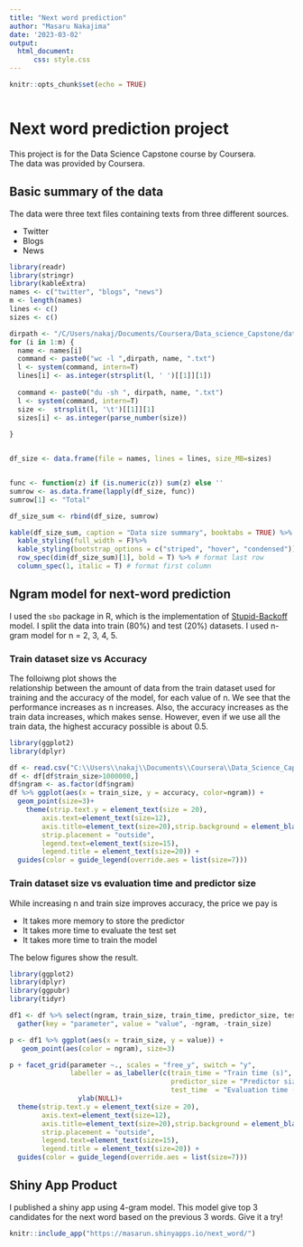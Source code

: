 ```yaml
---
title: "Next word prediction"
author: "Masaru Nakajima"
date: '2023-03-02'
output: 
  html_document:
      css: style.css
---
```




```r
knitr::opts_chunk$set(echo = TRUE)



```



# Next word prediction project
This project is for the Data Science Capstone course by Coursera.  
The data was provided by Coursera.

## Basic summary of the data

The data were three text files containing texts from three different sources.  

- Twitter
- Blogs
- News


```r
library(readr)
library(stringr)
library(kableExtra)
names <- c("twitter", "blogs", "news")
m <- length(names)
lines <- c()
sizes <- c()

dirpath <- "/C/Users/nakaj/Documents/Coursera/Data_science_Capstone/data/final/en_US/en_US."
for (i in 1:m) {
  name <- names[i]
  command <- paste0("wc -l ",dirpath, name, ".txt")
  l <- system(command, intern=T)
  lines[i] <- as.integer(strsplit(l, ' ')[[1]][1])
  
  command <- paste0("du -sh ", dirpath, name, ".txt")
  l <- system(command, intern=T)
  size <-  strsplit(l, '\t')[[1]][1]
  sizes[i] <- as.integer(parse_number(size))
  
}


df_size <- data.frame(file = names, lines = lines, size_MB=sizes)


func <- function(z) if (is.numeric(z)) sum(z) else '' 
sumrow <- as.data.frame(lapply(df_size, func))
sumrow[1] <- "Total"

df_size_sum <- rbind(df_size, sumrow)

kable(df_size_sum, caption = "Data size summary", booktabs = TRUE) %>%
  kable_styling(full_width = F)%>%
  kable_styling(bootstrap_options = c("striped", "hover", "condensed")) %>%
  row_spec(dim(df_size_sum)[1], bold = T) %>% # format last row
  column_spec(1, italic = T) # format first column

```

## Ngram model for next-word prediction

I used the `sbo` package in R, which is the implementation of [Stupid-Backoff](https://aclanthology.org/D07-1090/) 
model. I split the data into train (80%) and test (20%) datasets. I used n-gram model for n = 2, 3, 4, 5. 

### Train dataset size vs Accuracy

The folloiwng plot shows the  
relationship between the amount of data from the train dataset used for  
training and the accuracy of the model, for each value of n. We see that the  
performance increases as n increases. Also, the accuracy increases as the  
train data increases, which makes sense. However, even if we use all the  
train data, the highest accuracy possible is about 0.5.

```r
library(ggplot2)
library(dplyr)

df <- read.csv("C:\\Users\\nakaj\\Documents\\Coursera\\Data_Science_Capstone\\next_word\\sbo_eval_result.csv")
df <- df[df$train_size>1000000,]
df$ngram <- as.factor(df$ngram)
df %>% ggplot(aes(x = train_size, y = accuracy, color=ngram)) + 
  geom_point(size=3)+
    theme(strip.text.y = element_text(size = 20),
        axis.text=element_text(size=12), 
        axis.title=element_text(size=20),strip.background = element_blank(), # remove the background
        strip.placement = "outside", 
        legend.text=element_text(size=15),
        legend.title = element_text(size=20)) +
  guides(color = guide_legend(override.aes = list(size=7)))
```

### Train dataset size vs evaluation time and predictor size

While increasing n and train size improves accuracy, the price we pay is

- It takes more memory to store the predictor
- It takes more time to evaluate the test set
- It takes more time to train the model

The below figures show the result.

```r
library(ggplot2)
library(dplyr)
library(ggpubr)
library(tidyr)

df1 <- df %>% select(ngram, train_size, train_time, predictor_size, test_time) %>%
  gather(key = "parameter", value = "value", -ngram, -train_size)

p <- df1 %>% ggplot(aes(x = train_size, y = value)) + 
   geom_point(aes(color = ngram), size=3) 

p + facet_grid(parameter ~., scales = "free_y", switch = "y",
               labeller = as_labeller(c(train_time = "Train time (s)", 
                                        predictor_size = "Predictor size (MB)",
                                        test_time  = "Evaluation time (s)"))) +
                 ylab(NULL)+
  theme(strip.text.y = element_text(size = 20),
        axis.text=element_text(size=12), 
        axis.title=element_text(size=20),strip.background = element_blank(), # remove the background
        strip.placement = "outside", 
        legend.text=element_text(size=15),
        legend.title = element_text(size=20)) +
  guides(color = guide_legend(override.aes = list(size=7)))


```

## Shiny App Product

I published a shiny app using 4-gram model. This model give top 3 candidates for 
the next word 
based on the previous 3 words. Give it a try!
```r
knitr::include_app("https://masarun.shinyapps.io/next_word/")
```

<!-- ## R Markdown -->

<!-- This is an R Markdown document. Markdown is a simple formatting syntax for authoring HTML, PDF, and MS Word documents. For more details on using R Markdown see <http://rmarkdown.rstudio.com>. -->

<!-- When you click the **Knit** button a document will be generated that includes both content as well as the output of any embedded R code chunks within the document. You can embed an R code chunk like this: -->

<!-- ```{r cars} -->
<!-- summary(cars) -->
<!-- ``` -->

<!-- ## Including Plots -->

<!-- You can also embed plots, for example: -->

<!-- ```{r pressure, echo=FALSE} -->
<!-- plot(pressure) -->
<!-- ``` -->

<!-- Note that the `echo = FALSE` parameter was added to the code chunk to prevent printing of the R code that generated the plot. -->
